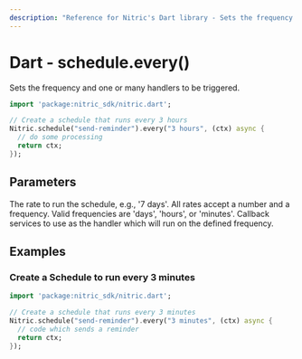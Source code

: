 ```yaml
---
description: "Reference for Nitric's Dart library - Sets the frequency and one or many handlers to be triggered."
---
```


# Dart - schedule.every()

Sets the frequency and one or many handlers to be triggered.

```dart
import 'package:nitric_sdk/nitric.dart';

// Create a schedule that runs every 3 hours
Nitric.schedule("send-reminder").every("3 hours", (ctx) async {
  // do some processing
  return ctx;
});
```

## Parameters

<Properties>
  <Property name="rate" required type="String">
    The rate to run the schedule, e.g., '7 days'. All rates accept a number and
    a frequency. Valid frequencies are 'days', 'hours', or 'minutes'.
  </Property>
  <Property name="handler" required type="IntervalHandler">
    Callback services to use as the handler which will run on the defined
    frequency.
  </Property>
</Properties>

## Examples

### Create a Schedule to run every 3 minutes

```dart
import 'package:nitric_sdk/nitric.dart';

// Create a schedule that runs every 3 minutes
Nitric.schedule("send-reminder").every("3 minutes", (ctx) async {
  // code which sends a reminder
  return ctx;
});
```
